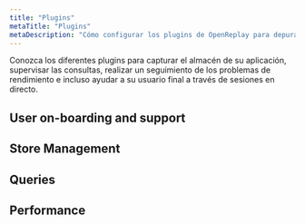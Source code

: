 ```yaml
---
title: "Plugins"
metaTitle: "Plugins"
metaDescription: "Cómo configurar los plugins de OpenReplay para depurar mejor la aplicación y ayudar a los usuarios finales."
---
```


Conozca los diferentes plugins para capturar el almacén de su aplicación, supervisar las consultas, realizar un seguimiento de los problemas de rendimiento e incluso ayudar a su usuario final a través de sesiones en directo.

## User on-boarding and support
<div class="grid grid-cols-1 md:grid-cols-1 lg:grid-cols-1 gap-3">
<ORCard url="/plugins/assist" title="Assist" description="Incorpore y preste asistencia a sus usuarios finales a través de pantalla en directo y vídeo/voz. (WebRTC)." />
</div>

## Store Management
<div class="grid grid-cols-2 md:grid-cols-4 lg:grid-cols-5 gap-4 card">
<IconText url="/plugins/redux" title="Redux"/>
<IconText url="/plugins/vuex" title="VueX"/>
<IconText url="/plugins/pinia" title="Pinia" />
<IconText url="/plugins/ngrx" title="ngRx" />
<IconText url="/plugins/zustand" title="Zustand" />
</div>

## Queries
<div class="grid grid-cols-1 md:grid-cols-2 lg:grid-cols-12 gap-3">
<ORCard url="/plugins/fetch" title="Fetch"  width="30" description="Seguimiento de fetch requests y responses." width="30"/>
<ORCard url="/plugins/axios" title="Axios"  width="30" description="Seguimiento de axios (XHR) requests y responses." width="30"/>
<ORCard url="/plugins/graphql" title="GraphQL"  width="30" description="Depurar GraphQL queries (Apollo and Relay)" width="30"/>
</div>

## Performance
<div class="grid grid-cols-1 md:grid-cols-1 lg:grid-cols-1 gap-3">
<ORCard url="/plugins/profiler" title="Profiler"   description="Seguimiento del rendimiento de las funciones JS."/>
</div>
